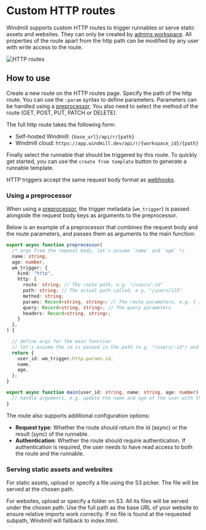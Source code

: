 # Custom HTTP routes

Windmill supports custom HTTP routes to trigger runnables or serve static assets and websites.
They can only be created by [admins workspace](../../advanced/18_instance_settings/index.mdx#admins-workspace). 
All properties of the route apart from the http path can be modified by any user with write access to the route.

![HTTP routes](./custom_http_routes.png 'HTTP routes')

## How to use

Create a new route on the HTTP routes page.
Specify the path of the http route. You can use the `:param` syntax to define parameters.
Parameters can be handled using a [preprocessor](../43_preprocessors/index.mdx).
You also need to select the method of the route (GET, POST, PUT, PATCH or DELETE).

The full http route takes the following form:
- Self-hosted Windmill: `{base_url}/api/r/{path}`
- Windmill cloud: `https://app.windmill.dev/api/r/{workspace_id}/{path}`

Finally select the runnable that should be triggered by this route. To quickly get started, you can use the `create from template` button to generate a runnable template.

HTTP triggers accept the same request body format as [webhooks](../4_webhooks/index.mdx#body).

### Using a preprocessor

When using a [preprocessor](../43_preprocessors/index.mdx), the trigger metadata (`wm_trigger`) is passed alongside the request body keys as arguments to the preprocessor.

Below is an example of a preprocessor that combines the request body and the route parameters, and passes them as arguments to the main function:

```TypeScript
export async function preprocessor(
  /* args from the request body, let's assume `name` and `age` */
  name: string,
  age: number,
  wm_trigger: {
    kind: "http",
    http: {
      route: string; // The route path, e.g. "/users/:id"
      path: string; // The actual path called, e.g. "/users/123"
      method: string;
      params: Record<string, string>; // The route parameters, e.g. { id: "123" }
      query: Record<string, string>; // The query parameters
      headers: Record<string, string>;
    }
  },
) {

  // define args for the main function
  // let's assume the id is passed in the path (e.g. "/users/:id") and we want to pass it with the body (name, age) to the main function
  return {
    user_id: wm_trigger.http.params.id,
    name,
    age,
  };
}

export async function main(user_id: string, name: string, age: number) {
  // handle arguments, e.g. update the name and age of the user with the given id
}
```

The route also supports additional configuration options:
- **Request type**: Whether the route should return the id (async) or the result (sync) of the runnable.
- **Authentication**: Whether the route should require authentication. If authentication is required, the user needs to have read access to both the route and the runnable.

### Serving static assets and websites

For static assets, upload or specify a file using the S3 picker. The file will be served at the chosen path.

For websites, upload or specify a folder on S3. All its files will be served under the chosen path. 
Use the full path as the base URL of your website to ensure relative imports work correctly.
If no file is found at the requested subpath, Windmill will fallback to index.html.


